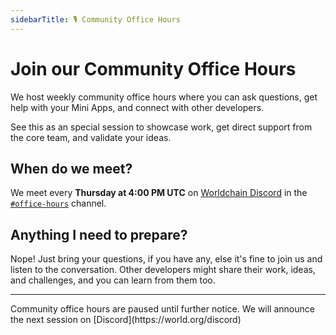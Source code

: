 ```yaml
---
sidebarTitle: 🎙️ Community Office Hours
---
```



# Join our Community Office Hours

We host weekly community office hours where you can ask questions, get help with your Mini Apps, and connect with other developers.

See this as an special session to showcase work, get direct support from the core team, and validate your ideas.

## When do we meet?

We meet every **Thursday at 4:00 PM UTC** on [Worldchain Discord](https://world.org/discord) in the [`#office-hours`]() channel.

## Anything I need to prepare?

Nope! Just bring your questions, if you have any, else it's fine to join us and listen to the conversation. Other developers might share their work, ideas, and challenges, and you can learn from them too.

---

<Callout type="info">
  Community office hours are paused until further notice. We will announce the
  next session on [Discord](https://world.org/discord)
</Callout>
